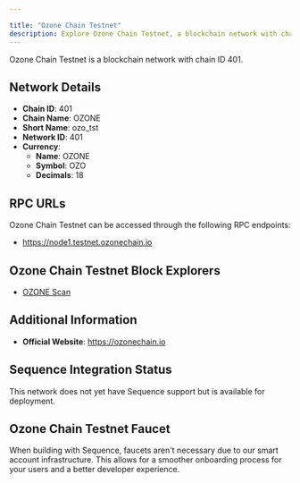 ```yaml
---

title: "Ozone Chain Testnet"
description: Explore Ozone Chain Testnet, a blockchain network with chain ID 401. Learn about its native currency, OZONE, and how to interact with the network.
---
```




Ozone Chain Testnet is a blockchain network with chain ID 401.

## Network Details

- **Chain ID**: 401
- **Chain Name**: OZONE
- **Short Name**: ozo_tst
- **Network ID**: 401
- **Currency**: 
  - **Name**: OZONE
  - **Symbol**: OZO
  - **Decimals**: 18

## RPC URLs

Ozone Chain Testnet can be accessed through the following RPC endpoints:

- https://node1.testnet.ozonechain.io

## Ozone Chain Testnet Block Explorers

- [OZONE Scan](https://testnet.ozonescan.io)

## Additional Information

- **Official Website**: https://ozonechain.io

## Sequence Integration Status

This network does not yet have Sequence support but is available for deployment.

## Ozone Chain Testnet Faucet

When building with Sequence, faucets aren't necessary due to our smart account infrastructure. This allows for a smoother onboarding process for your users and a better developer experience.
